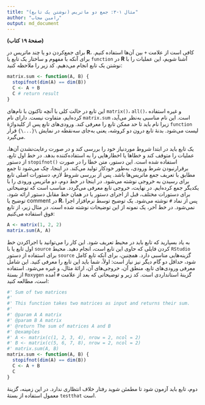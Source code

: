```yaml
---
title: "مثال ۱-۳: جمع دو ماتریس (نوشتن یک تابع)"
author: "رامین مجاب"
output: md_document
---
```


**(صفحهٔ ۱۹ کتاب)**

برای جمع‌کردن دو یا چند ماتریس در **R**، کافی است از علامت `+` بین آن‌ها استفاده کنیم. برای آنکه با  مفهوم و ساختار یک تابع یا `function` در **R** آشنا شویم، این عملیات را با نوشتن یک تابع انجام می‌دهیم. کد زیر را ملاحظه کنید:
```r
matrix.sum <- function(A, B) {
  stopifnot(dim(A) == dim(B))
  C <- A + B
  C # return result
}
```
این تابع در حالت کلی  با آنچه تاکنون با نام‌های `matrix()`، `all()`، و غیره استفاده کرده‌ایم، متفاوت نیست. دارای نام `matrix.sum` است. این  نام مناسبی به‌نظر می‌آید، زیرا نام باید تا حد ممکن تابع را معرفی کند. ورودی‌های تابع  پس از کلیدواژهٔ `function` لیست می‌شود. بدنهٔ تابع درون دو کروشه، یعنی به‌جای سه‌نقطه در نمایش `\{...\}` قرار می‌گیرد.

یک تابع باید در ابتدا شروط موردنیاز خود را بررسی کند و در صورت رعایت‌نشدن آن‌ها، عملیات را متوقف کند و خطاها یا اخطارهایی را به استفاده‌کننده بدهد. در خط اول تابع، از دستور `stopifnot()` استفاده شده است. این دستور، متن خطا را در صورت برقرارنبودن شرط ورودی، به‌طور خودکار تولید می‌کند. در اینجا، چک می‌شود تا جمع مطابق با تعریف جمع ماتریس‌ها باشد. پس از بررسی شروط لازم، دستورات اصلی تابع برای رسیدن به خروجی نوشته می‌شود. در اینجا در خط دوم، دو ماتریس ورودی را با یکدیگر جمع کرده‌ایم. در نهایت، خروجی تابع معرفی می‌گردد. مناسب است که توضیحاتی برای دستورات مختلف،  قبل از اجرای دستور یا در همان خط مقابل دستور ارائه شود. توضیح یا comment در **R**، پس از نماد  `#` نوشته می‌شود. یک توضیح توسط نرم‌افزار اجرا نمی‌شود. در خط آخر، یک نمونه از این توضیحات نوشته شده است. در مثال زیر، از تابع فوق   استفاده می‌کنیم:
```r
A <- matrix(1, 2, 2)
matrix.sum(A, A)
```
به یاد  بسپارید که تابع باید در محیط تعریف شود. این کار را می‌توانید با اجراکردن خط اول تابع یا با `source` کردن فایلی که حاوی این تابع است، انجام دهید. محیط `RStudio` برای استفاده از دستور `source` گزینه‌هایی مناسبی دارد. همچنین، برای آنکه تابع کامل شود، حداقل دو گام دیگر نیز نیاز است: اولاً، شما باید این تابع را معرفی کنید. این شامل معرفی ورودی‌های تابع، منطق آن، خروجی‌های آن،‌ ارائهٔ مثال، و غیره می‌شود. استفاده از بستهٔ `Roxygen` گزینهٔ استانداردی است. کد زیر و توضیحاتی که بعد از علامت `#` آمده است، مطالعه کنید:
```r
#' Sum of two matrices
#'
#' This function takes two matrices as input and returns their sum.
#'
#' @param A A matrix
#' @param B A matrix
#' @return The sum of matrices A and B
#' @examples
#' A <- matrix(c(1, 2, 3, 4), nrow = 2, ncol = 2)
#' B <- matrix(c(5, 6, 7, 8), nrow = 2, ncol = 2)
#' matrix.sum(A, B)
matrix.sum <- function(A, B) {
  stopifnot(dim(A) == dim(B))
  C <- A + B
  C
}
```
دوم، تابع باید آزمون شود تا مطمئن شوید رفتار خلاف انتظاری ندارد. در این زمینه، گزینهٔ معمول استفاده از بستهٔ `testthat` است.
